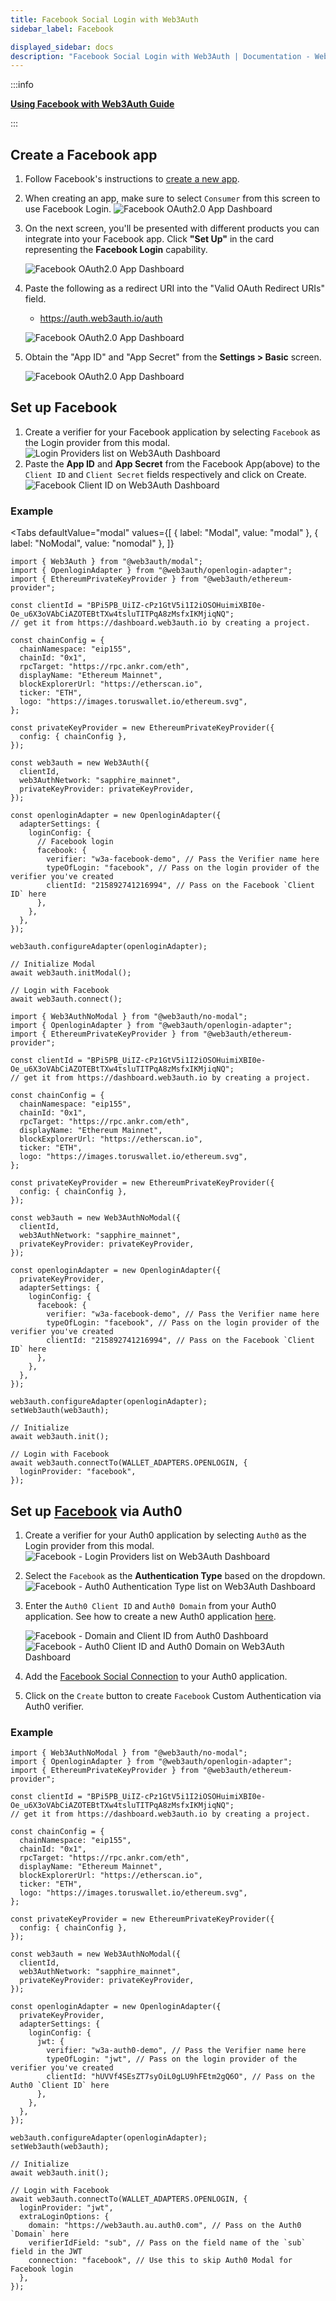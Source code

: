 ```yaml
---
title: Facebook Social Login with Web3Auth
sidebar_label: Facebook

displayed_sidebar: docs
description: "Facebook Social Login with Web3Auth | Documentation - Web3Auth"
---
```



:::info

**[Using Facebook with Web3Auth Guide](/guides/facebook)**

:::

## Create a Facebook app

1. Follow Facebook's instructions to [create a new app](https://developers.facebook.com/docs/development/create-an-app).
2. When creating an app, make sure to select `Consumer` from this screen to use Facebook Login.
   ![Facebook OAuth2.0 App Dashboard](/guides/social-providers/facebook/facebook-app.png)

3. On the next screen, you'll be presented with different products you can integrate into your Facebook app. Click **"Set Up"** in the card
   representing the **Facebook Login** capability.

   ![Facebook OAuth2.0 App Dashboard](/guides/social-providers/facebook/facebook-login-setup.png)

4. Paste the following as a redirect URI into the "Valid OAuth Redirect URIs" field.

   - https://auth.web3auth.io/auth

   ![Facebook OAuth2.0 App Dashboard](/guides/social-providers/facebook/facebook-login-settings-oauth.png)

5. Obtain the "App ID" and "App Secret" from the **Settings > Basic** screen.

   ![Facebook OAuth2.0 App Dashboard](/guides/social-providers/facebook/facebook-app-id-secret.png)

## Set up Facebook

1. Create a verifier for your Facebook application by selecting `Facebook` as the Login provider from this modal.
   ![Login Providers list on Web3Auth Dashboard](/images/dashboard/create-verifier-google.png)
2. Paste the **App ID** and **App Secret** from the Facebook App(above) to the `Client ID` and `Client Secret` fields respectively and click on
   Create. ![Facebook Client ID on Web3Auth Dashboard](/images/dashboard/create-verifier-facebook.png)

### Example

<Tabs
defaultValue="modal"
values={[
  { label: "Modal", value: "modal" },
  { label: "NoModal", value: "nomodal" },
]}
>
<TabItem value="modal">

```tsx
import { Web3Auth } from "@web3auth/modal";
import { OpenloginAdapter } from "@web3auth/openlogin-adapter";
import { EthereumPrivateKeyProvider } from "@web3auth/ethereum-provider";

const clientId = "BPi5PB_UiIZ-cPz1GtV5i1I2iOSOHuimiXBI0e-Oe_u6X3oVAbCiAZOTEBtTXw4tsluTITPqA8zMsfxIKMjiqNQ";
// get it from https://dashboard.web3auth.io by creating a project.

const chainConfig = {
  chainNamespace: "eip155",
  chainId: "0x1",
  rpcTarget: "https://rpc.ankr.com/eth",
  displayName: "Ethereum Mainnet",
  blockExplorerUrl: "https://etherscan.io",
  ticker: "ETH",
  logo: "https://images.toruswallet.io/ethereum.svg",
};

const privateKeyProvider = new EthereumPrivateKeyProvider({
  config: { chainConfig },
});

const web3auth = new Web3Auth({
  clientId,
  web3AuthNetwork: "sapphire_mainnet",
  privateKeyProvider: privateKeyProvider,
});

const openloginAdapter = new OpenloginAdapter({
  adapterSettings: {
    loginConfig: {
      // Facebook login
      facebook: {
        verifier: "w3a-facebook-demo", // Pass the Verifier name here
        typeOfLogin: "facebook", // Pass on the login provider of the verifier you've created
        clientId: "215892741216994", // Pass on the Facebook `Client ID` here
      },
    },
  },
});

web3auth.configureAdapter(openloginAdapter);

// Initialize Modal
await web3auth.initModal();

// Login with Facebook
await web3auth.connect();
```

</TabItem>

<TabItem value="nomodal">

```tsx
import { Web3AuthNoModal } from "@web3auth/no-modal";
import { OpenloginAdapter } from "@web3auth/openlogin-adapter";
import { EthereumPrivateKeyProvider } from "@web3auth/ethereum-provider";

const clientId = "BPi5PB_UiIZ-cPz1GtV5i1I2iOSOHuimiXBI0e-Oe_u6X3oVAbCiAZOTEBtTXw4tsluTITPqA8zMsfxIKMjiqNQ";
// get it from https://dashboard.web3auth.io by creating a project.

const chainConfig = {
  chainNamespace: "eip155",
  chainId: "0x1",
  rpcTarget: "https://rpc.ankr.com/eth",
  displayName: "Ethereum Mainnet",
  blockExplorerUrl: "https://etherscan.io",
  ticker: "ETH",
  logo: "https://images.toruswallet.io/ethereum.svg",
};

const privateKeyProvider = new EthereumPrivateKeyProvider({
  config: { chainConfig },
});

const web3auth = new Web3AuthNoModal({
  clientId,
  web3AuthNetwork: "sapphire_mainnet",
  privateKeyProvider: privateKeyProvider,
});

const openloginAdapter = new OpenloginAdapter({
  privateKeyProvider,
  adapterSettings: {
    loginConfig: {
      facebook: {
        verifier: "w3a-facebook-demo", // Pass the Verifier name here
        typeOfLogin: "facebook", // Pass on the login provider of the verifier you've created
        clientId: "215892741216994", // Pass on the Facebook `Client ID` here
      },
    },
  },
});

web3auth.configureAdapter(openloginAdapter);
setWeb3auth(web3auth);

// Initialize
await web3auth.init();

// Login with Facebook
await web3auth.connectTo(WALLET_ADAPTERS.OPENLOGIN, {
  loginProvider: "facebook",
});
```

</TabItem>

</Tabs>

## Set up [Facebook](https://marketplace.auth0.com/integrations/facebook-social-connection) via Auth0

1. Create a verifier for your Auth0 application by selecting `Auth0` as the Login provider from this modal.
   ![Facebook - Login Providers list on Web3Auth Dashboard](/images/dashboard/create-verifier-auth0.png)
2. Select the `Facebook` as the **Authentication Type** based on the dropdown.
   ![Facebook - Auth0 Authentication Type list on Web3Auth Dashboard](/images/dashboard/create-verifier-google.png)
3. Enter the `Auth0 Client ID` and `Auth0 Domain` from your Auth0 application. See how to create a new Auth0 application
   [here](https://auth0.com/docs/quickstart/webapp/).

   ![Facebook - Domain and Client ID from Auth0 Dashboard](/images/dashboard/create-verifier-auth0-filled-common.png)
   ![Facebook - Auth0 Client ID and Auth0 Domain on Web3Auth Dashboard](/images/dashboard/create-verifier-auth0-unfilled.png)

4. Add the [Facebook Social Connection](https://marketplace.auth0.com/integrations/facebook-social-connection) to your Auth0 application.
5. Click on the `Create` button to create `Facebook` Custom Authentication via Auth0 verifier.

### Example

```tsx
import { Web3AuthNoModal } from "@web3auth/no-modal";
import { OpenloginAdapter } from "@web3auth/openlogin-adapter";
import { EthereumPrivateKeyProvider } from "@web3auth/ethereum-provider";

const clientId = "BPi5PB_UiIZ-cPz1GtV5i1I2iOSOHuimiXBI0e-Oe_u6X3oVAbCiAZOTEBtTXw4tsluTITPqA8zMsfxIKMjiqNQ";
// get it from https://dashboard.web3auth.io by creating a project.

const chainConfig = {
  chainNamespace: "eip155",
  chainId: "0x1",
  rpcTarget: "https://rpc.ankr.com/eth",
  displayName: "Ethereum Mainnet",
  blockExplorerUrl: "https://etherscan.io",
  ticker: "ETH",
  logo: "https://images.toruswallet.io/ethereum.svg",
};

const privateKeyProvider = new EthereumPrivateKeyProvider({
  config: { chainConfig },
});

const web3auth = new Web3AuthNoModal({
  clientId,
  web3AuthNetwork: "sapphire_mainnet",
  privateKeyProvider: privateKeyProvider,
});

const openloginAdapter = new OpenloginAdapter({
  privateKeyProvider,
  adapterSettings: {
    loginConfig: {
      jwt: {
        verifier: "w3a-auth0-demo", // Pass the Verifier name here
        typeOfLogin: "jwt", // Pass on the login provider of the verifier you've created
        clientId: "hUVVf4SEsZT7syOiL0gLU9hFEtm2gQ6O", // Pass on the Auth0 `Client ID` here
      },
    },
  },
});

web3auth.configureAdapter(openloginAdapter);
setWeb3auth(web3auth);

// Initialize
await web3auth.init();

// Login with Facebook
await web3auth.connectTo(WALLET_ADAPTERS.OPENLOGIN, {
  loginProvider: "jwt",
  extraLoginOptions: {
    domain: "https://web3auth.au.auth0.com", // Pass on the Auth0 `Domain` here
    verifierIdField: "sub", // Pass on the field name of the `sub` field in the JWT
    connection: "facebook", // Use this to skip Auth0 Modal for Facebook login
  },
});
```
